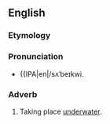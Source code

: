 ==English==

===Etymology===
{{suffix|en|subaqueous|ly}}

===Pronunciation===
* {{a|RP|GA}} {{IPA|en|/sʌˈbeɪkwi.

===Adverb===
{{en-adv|-}}

# Taking place [[underwater]].
